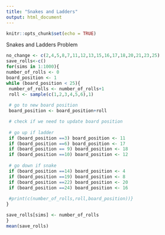 ```yaml
---
title: "Snakes and Ladders"
output: html_document
---
```


```r
knitr::opts_chunk$set(echo = TRUE)
```

Snakes and Ladders Problem 

```r


no_change <- c(2,4,5,8,7,11,12,13,15,16,17,18,20,21,23,25)
save_rolls<-c()
for(sims in 1:1000){
number_of_rolls <- 0
board_position <- 1
while (board_position < 25){
 number_of_rolls <- number_of_rolls+1
 roll <- sample(c(1,2,3,4,5,6),1)
 
 # go to new board position
 board_position <- board_position+roll

 # check if we need to update board position
 
 # go up if ladder
 if (board_position ==3) board_position <- 11
 if (board_position ==6) board_position <- 17 
 if (board_position == 9) board_position <- 18 
 if (board_position ==10) board_position <- 12 
 
 # go down if snake
 if (board_position ==14) board_position <- 4
 if (board_position ==19) board_position <- 8
 if (board_position ==22) board_position <- 20
 if (board_position ==24) board_position <- 16
 
 #print(c(number_of_rolls,roll,board_position))}
}

save_rolls[sims] <- number_of_rolls
}
mean(save_rolls)



```
